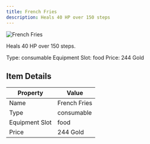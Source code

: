 ```yaml
---
title: French Fries
description: Heals 40 HP over 150 steps
---
```


<div className="flex items-start gap-6 mb-8">
  <div className="flex-shrink-0">
    <img src="/assets/resources/cooking/frenchfries.png" alt="French Fries" className="w-24 h-24 border rounded-lg" />
  </div>
  <div className="flex-1">
    <div className="space-y-2">
      <p className="text-lg text-muted-foreground">Heals 40 HP over 150 steps.</p>
      <div className="flex flex-wrap gap-4 text-sm">
        <span className="px-2 py-1 bg-green-100 dark:bg-green-900 rounded-md">
          Type: consumable
        </span>
        <span className="px-2 py-1 bg-purple-100 dark:bg-purple-900 rounded-md">
          Equipment Slot: food
        </span>
        <span className="px-2 py-1 bg-yellow-100 dark:bg-yellow-900 rounded-md">
          Price: 244 Gold
        </span>
      </div>
    </div>
  </div>
</div>

## Item Details
| Property | Value |
|----------|-------|
| Name | French Fries |
| Type | consumable |
| Equipment Slot | food |
| Price | 244 Gold |

